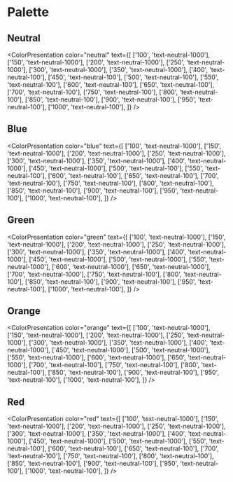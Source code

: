 
<Meta title="Theme/Palette" />

<Unstyled>
  <h1 className='typography-h1 mb-2'>Palette</h1>

  <h2 className='typography-h2 mb-2'>Neutral</h2>

  <ColorPresentation
    color="neutral"
    text={[
      ['100', 'text-neutral-1000'],
      ['150', 'text-neutral-1000'],
      ['200', 'text-neutral-1000'],
      ['250', 'text-neutral-1000'],
      ['300', 'text-neutral-1000'],
      ['350', 'text-neutral-1000'],
      ['400', 'text-neutral-100'],
      ['450', 'text-neutral-100'],
      ['500', 'text-neutral-100'],
      ['550', 'text-neutral-100'],
      ['600', 'text-neutral-100'],
      ['650', 'text-neutral-100'],
      ['700', 'text-neutral-100'],
      ['750', 'text-neutral-100'],
      ['800', 'text-neutral-100'],
      ['850', 'text-neutral-100'],
      ['900', 'text-neutral-100'],
      ['950', 'text-neutral-100'],
      ['1000', 'text-neutral-100'],
    ]}
  />
   
  <h2 className='typography-h2 mb-2'>Blue</h2>

  <ColorPresentation
    color="blue"
    text={[
      ['100', 'text-neutral-1000'],
      ['150', 'text-neutral-1000'],
      ['200', 'text-neutral-1000'],
      ['250', 'text-neutral-1000'],
      ['300', 'text-neutral-1000'],
      ['350', 'text-neutral-1000'],
      ['400', 'text-neutral-1000'],
      ['450', 'text-neutral-1000'],
      ['500', 'text-neutral-100'],
      ['550', 'text-neutral-100'],
      ['600', 'text-neutral-100'],
      ['650', 'text-neutral-100'],
      ['700', 'text-neutral-100'],
      ['750', 'text-neutral-100'],
      ['800', 'text-neutral-100'],
      ['850', 'text-neutral-100'],
      ['900', 'text-neutral-100'],
      ['950', 'text-neutral-100'],
      ['1000', 'text-neutral-100'],
    ]}
  />
  
  <h2 className='typography-h2 mb-2'>Green</h2>

  <ColorPresentation
    color="green"
    text={[
      ['100', 'text-neutral-1000'],
      ['150', 'text-neutral-1000'],
      ['200', 'text-neutral-1000'],
      ['250', 'text-neutral-1000'],
      ['300', 'text-neutral-1000'],
      ['350', 'text-neutral-1000'],
      ['400', 'text-neutral-1000'],
      ['450', 'text-neutral-1000'],
      ['500', 'text-neutral-1000'],
      ['550', 'text-neutral-1000'],
      ['600', 'text-neutral-1000'],
      ['650', 'text-neutral-1000'],
      ['700', 'text-neutral-1000'],
      ['750', 'text-neutral-100'],
      ['800', 'text-neutral-100'],
      ['850', 'text-neutral-100'],
      ['900', 'text-neutral-100'],
      ['950', 'text-neutral-100'],
      ['1000', 'text-neutral-100'],
    ]}
  />
  
  <h2 className='typography-h2 mb-2'>Orange</h2>

  <ColorPresentation
    color="orange"
    text={[
      ['100', 'text-neutral-1000'],
      ['150', 'text-neutral-1000'],
      ['200', 'text-neutral-1000'],
      ['250', 'text-neutral-1000'],
      ['300', 'text-neutral-1000'],
      ['350', 'text-neutral-1000'],
      ['400', 'text-neutral-1000'],
      ['450', 'text-neutral-1000'],
      ['500', 'text-neutral-1000'],
      ['550', 'text-neutral-1000'],
      ['600', 'text-neutral-1000'],
      ['650', 'text-neutral-1000'],
      ['700', 'text-neutral-100'],
      ['750', 'text-neutral-100'],
      ['800', 'text-neutral-100'],
      ['850', 'text-neutral-100'],
      ['900', 'text-neutral-100'],
      ['950', 'text-neutral-100'],
      ['1000', 'text-neutral-100'],
    ]}
  />
  
  <h2 className='typography-h2 mb-2'>Red</h2>

  <ColorPresentation
    color="red"
    text={[
      ['100', 'text-neutral-1000'],
      ['150', 'text-neutral-1000'],
      ['200', 'text-neutral-1000'],
      ['250', 'text-neutral-1000'],
      ['300', 'text-neutral-1000'],
      ['350', 'text-neutral-1000'],
      ['400', 'text-neutral-1000'],
      ['450', 'text-neutral-1000'],
      ['500', 'text-neutral-1000'],
      ['550', 'text-neutral-100'],
      ['600', 'text-neutral-100'],
      ['650', 'text-neutral-100'],
      ['700', 'text-neutral-100'],
      ['750', 'text-neutral-100'],
      ['800', 'text-neutral-100'],
      ['850', 'text-neutral-100'],
      ['900', 'text-neutral-100'],
      ['950', 'text-neutral-100'],
      ['1000', 'text-neutral-100'],
    ]}
  />
</Unstyled>